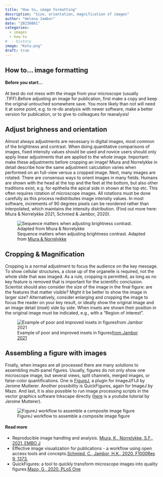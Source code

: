 ```yaml
---
title: "How to… image formatting"
description: "Size, orientation, magnification of images"
author: "Helena Jambor"
date: "20230801"
categories:
  - images
  - how-to
#  - history
image: "Kota.png"
draft: true
---
```

## How to… image formatting

#### Before you start… 
At best do not mess with the image from your microscope (usually .TIFF).Before adjusting an image for publication, first make a copy and keep the original untouched somewhere save. You more likely than not will need it at some point, e.g. to re-do analysis with newer software, make a better version for publication, or to give to colleagues for reanalysis! 

## Adjust brighness and orientation
Almost always adjustments are necessary in digital images, most common of the brightness and contrast. When doing quantitative comparisons of images, fixed intensity values should be used and novice users should only apply linear adjustments that are applied to the whole image. Important: make these adjustments before cropping an image! Miura and Norrelykke in detail describe how the same adjustment calculation varies when performed on an full-view versus a cropped image. 
Next, many images are rotated. There are consensus ways to orient images in many fields. Humans are shown with the head at the top and the feet at the bottom, but also other traditions exist, e.g. for epithelia the apical side in shown at the top etc. This often requires rotation of microscope images. All rotations must be done carefully as this process redistributes image intensity values. In most software, increments of 90 degrees pixels can be reordered rather than interpolated, which maintains the intensity distribution. (Find out more here: Miura & Norrelykke 2021, Schmied &  Jambor, 2020). 

![Sequence matters when adjusting brightness contrast. Adapted from <a href="https://doi.org/10.15252/embj.2020105889">Miura & Norrelykke</a> ](Kota.png)

## Cropping & Magnification 
Cropping is a normal adjustment to focus the audience on the key message. To show cellular structures, a close up of the organelle is required, not the whole slide that was imaged. As a rule, cropping is permitted, as long as no key feature is removed that is important for the scientific conclusion. 
Scientist should also consider the size of the image in the final figure: are the features that matter visible? Might it be better to show the image in larger size? Alternatively, consider enlarging and cropping the image to focus the reader on your key result, or ideally show the original image and an image detail (inset) side by side. When insets are shown their position in the original image must be indicated, e.g., with a “Region of interest”.

![Example of poor and improved insets in figures<a href ="https://journals.plos.org/plosbiology/article?id=10.1371/journal.pbio.3001161">from Jambor 2021</a>](Insets.png)

## Assembling a figure with images 
Finally, when images are all processed there are many solutions to assembling multi-panel figures. Usually, figures do not only show one microscope image, but several views, split channels, merged images, or false-color quantifications. One is <a href ="https://imagej.net/plugins/figurej">FigureJ</a>, a plugin for ImageJ/FIJI by Jerome Mutterer. Another possibility is QuickFigures, again for ImageJ by Mazo. And last, it is also possible to run image processing scripts in the vector graphics software Inkscape directly (<a href="https://www.youtube.com/watch?v=hdlnZMybf7g">here</a> is a youtube tutorial by Jerome Mutterer). 

![FigureJ workflow to assemble a composite image figure](FigureJ.png)

#### Read more
<ul>
<li>Reproducible image handling and analysis. <a href="https://doi.org/10.15252/embj.2020105889">
Miura, K., Norrelykke, S.F., 2021.  EMBO J</a></li> 
<li>Effective image visualization for publications - a workflow using open access tools and concepts.<a href="https://doi.org/10.12688/f1000research.27140.2">Schmied, C., Jambor, H.K., 2020.  F1000Res 9, 1373.</a></li>
<li>QuickFigures: a tool to quickly transform microscope images into quality figures.<a href="https://journals.plos.org/plosone/article?id=10.1371/journal.pone.0240280">Mazo, G., 2020.  PLoS One</a></li>
</ul>